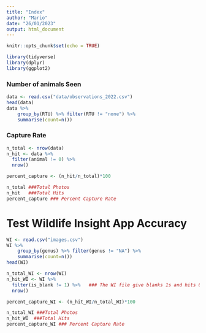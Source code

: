 ```yaml
---
title: "Index"
author: "Mario"
date: "26/01/2023"
output: html_document
---
```


```r
knitr::opts_chunk$set(echo = TRUE)
```

```r
library(tidyverse)
library(dplyr)
library(ggplot2)
```

### Number of animals Seen
```r
data <- read.csv("data/observations_2022.csv")
head(data)
data %>%
    group_by(RTU) %>% filter(RTU != "none") %>%
    summarise(count=n())
```
### Capture Rate
```r

n_total <- nrow(data)
n_hit <- data %>%
  filter(animal != 0) %>%
  nrow()

percent_capture <- (n_hit/n_total)*100

n_total ###Total Photos
n_hit   ###Total Hits
percent_capture ### Percent Capture Rate
```
# Test Wildlife Insight App Accuracy
```r
WI <- read.csv("images.csv")
WI %>%
    group_by(genus) %>% filter(genus != "NA") %>%
    summarise(count=n())
head(WI)

n_total_WI <- nrow(WI)
n_hit_WI <- WI %>%
  filter(is_blank != 1) %>%   ### The WI file give blanks 1s and hits 0s
  nrow()

percent_capture_WI <- (n_hit_WI/n_total_WI)*100

n_total_WI ###Total Photos
n_hit_WI  ###Total Hits
percent_capture_WI ### Percent Capture Rate
```

